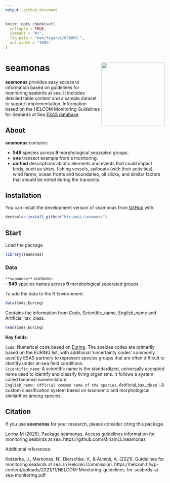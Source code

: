 ```yaml
---
output: github_document
---
```


<!-- README.md is generated from README.Rmd. Please edit that file -->

```r
knitr::opts_chunk$set(
  collapse = TRUE,
  comment = "#>",
  fig.path = "man/figures/README-",
  out.width = "100%"
)
```

# seamonas <img src="man/figures/seamonashexsticker.png" align="right" height="200" />

<!-- badges: start -->
<!-- badges: end -->

**seamonas** provides easy access to information based on guidelines for monitoring seabirds at sea. 
It includes detailed table content and a sample dataset to support implementation.
Information based on the HELCOM Monitoring Guidelines for Seabirds at Sea [ESAS database](https://helcom.fi/wp-content/uploads/2021/11/HELCOM-Monitoring-guidelines-for-seabirds-at-sea-monitoring.pdf)

## About

**seamonas** contains:

- **549** species across **9** morphological separated groups.
- **one** transect example from a monitoring. 
- **unified** descriptions abiotic elements and events that could impact birds, such as ships, fishing vessels, sailboats (with their activities), wind farms, ocean fronts and boundaries, oil slicks, and similar factors that should be noted during the transects.

## Installation

You can install the development version of seamonas from [GitHub](https://github.com/) with:

```r
devtools::install_github("MiriamLL/seamonas")
```

## Start

Load the package

```r
library(seamonas)
```

### Data

`**seamonas**` contains:  
- **549** species names across **9** morphological separated groups.

To add the data to the R Environment.

```r
data(Code_Euring)
```

Contains the information from Code, Scientific_name, English_name and Artificial_tax_class.

```r
head(Code_Euring)
```

**Key fields**: 

`Code`: Numerical code based on [Euring](https://euring.org/data-and-codes/euring-codes). The species codes are primarily based on the EURING list, with additional 'uncertainty codes' commonly used by ESAS partners to represent species groups that are often difficult to identify under at-sea field conditions.  
`Scientific_name`: A scientific name is the standardized, universally accepted name used to identify and classify living organisms. It follows a system called binomial nomenclature.  
`English_nam`e`: Official common name of the species.  
`Artificial_tax_class`: A custom classification system based on taxonomic and morphological similarities among species.  


## Citation

If you use **seamonas** for your research, please consider citing this package. 

Lerma M (2025). Package seamonas. Access guidelines information for monitoring seabirds at sea. https://github.com/MiriamLL/seamonas

Additional references:

Kotzerka, J., Markones, N., Dierschke, V., & Auniņš, A. (2021). Guidelines for monitoring seabirds at sea. In Helsinki Commission.  https://helcom.fi/wp-content/uploads/2021/11/HELCOM-Monitoring-guidelines-for-seabirds-at-sea-monitoring.pdf


